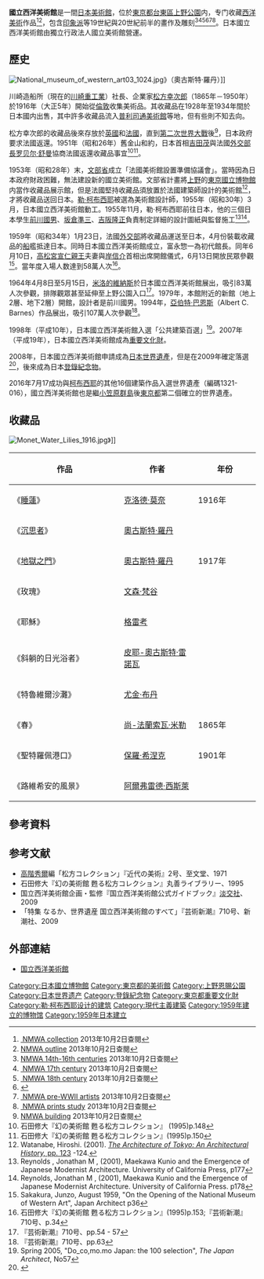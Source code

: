 {{Infobox Museum
| name             = 國立西洋美術館
| native_name      = 国立西洋美術館
| native_name_lang = ja
| image            = National museum of western art05s3200.jpg
| imagesize        = 240
| caption          = 日本國立西洋美術館
| alt              = 日本國立西洋美術館
| map_type         = 
| map_caption      = 
| map_alt          = 
| latitude         = 
| longitude        = 17,369
| coordinates_type = 
| established      = 1959年（昭和34年）6月10日
| dissolved        = 
| location         = [[東京都|東京都]][[台東區|台東區]][[上野公園|上野公園]]
| type             = [[藝術博物館|藝術博物館]]
| collection       = 藝術品（4,564件）
| visitors         = 
| director         = 
| president        = 
| curator          = 
| publictransit    = [[東日本旅客鐵道|JR]][[上野站|上野站]]
| network          = 
| website          = http://www.nmwa.go.jp/
}}
{{japanese|image=|japanese=国立西洋美術館|kana=こくりつせいようびじゅつかん|romaji=Kokuritsu Seiyō Bijutsukan}}

'''國立西洋美術館'''是一間[[日本|日本]][[美術館|美術館]]，位於[[東京都|東京都]][[台東區|台東區]][[上野公園|上野公園]]内，专门收藏[[西洋美術史|西洋美術]]作品<ref name="NMWAcollection1">[http://www.nmwa.go.jp/en/collection/index.html  NMWA collection] {{Wayback|url=http://www.nmwa.go.jp/en/collection/index.html |date=20200603221242 }}2013年10月2日查閱</ref><ref name="NNWAoutline1">[http://www.nmwa.go.jp/en/about/index.html NMWA outline] {{Wayback|url=http://www.nmwa.go.jp/en/about/index.html |date=20200603215917 }}2013年10月2日查閱</ref>，包含[[印象派|印象派]]等19世紀與20世紀前半的畫作及雕刻<ref>[http://www.nmwa.go.jp/en/collection/group1.html NMWA 14th-16th centuries] {{Wayback|url=http://www.nmwa.go.jp/en/collection/group1.html |date=20191022135408 }}2013年10月2日查閱</ref><ref>[http://www.nmwa.go.jp/en/collection/group2.html  NMWA 17th century] {{Wayback|url=http://www.nmwa.go.jp/en/collection/group2.html |date=20191024062535 }}2013年10月2日查閱</ref><ref>[http://www.nmwa.go.jp/en/collection/group3.html  NMWA 18th century] {{Wayback|url=http://www.nmwa.go.jp/en/collection/group3.html |date=20191029021225 }}2013年10月2日查閱</ref><ref>{{Cite web |url=http://www.nmwa.go.jp/en/collection/group5.html |title= NMWA post-WWII artists |accessdate=2013-10-02 |archive-date=2019-10-13 |archive-url=https://web.archive.org/web/20191013083848/https://www.nmwa.go.jp/en/collection/group5.html |dead-url=no }}</ref><ref>[http://www.nmwa.go.jp/en/collection/group4.html  NMWA pre-WWII artists] {{Wayback|url=http://www.nmwa.go.jp/en/collection/group4.html |date=20200603215620 }}2013年10月2日查閱</ref><ref>[http://www.nmwa.go.jp/en/education/prints-drawings.html  NMWA prints study] {{Wayback|url=http://www.nmwa.go.jp/en/education/prints-drawings.html |date=20200603215657 }}2013年10月2日查閱</ref>。日本國立西洋美術館由獨立行政法人國立美術館營運。

==歷史==
{{see also|松方收藏}}
[[File:National_museum_of_western_art03_1024.jpg|thumb]]》（奧古斯特·羅丹）]]

川崎造船所（現在的[[川崎重工業|川崎重工業]]）社長、企業家[[松方幸次郎|松方幸次郎]]（1865年－1950年）於1916年（大正5年）開始從[[倫敦|倫敦]]收集美術品。其收藏品在1928年至1934年間於日本國内出售，其中許多收藏品流入[[普利司通美術館|普利司通美術館]]等地，但有些則不知去向。

松方幸次郎的收藏品後來存放於[[英國|英國]]和[[法國|法國]]，直到[[第二次世界大戰|第二次世界大戰]]後<ref name="NMWAbuilding1">[http://www.nmwa.go.jp/en/about/building.html  NMWA building] {{Wayback|url=http://www.nmwa.go.jp/en/about/building.html |date=20200603215745 }}2013年10月2日查閱</ref>，日本政府要求法國返還。1951年（昭和26年）舊金山和約，日本首相[[吉田茂|吉田茂]]與法國[[外交部長|外交部長]][[罗贝尔·舒曼|罗贝尔·舒曼]]協商法國返還收藏品事宜<ref>石田修大『幻の美術館 甦る松方コレクション』 (1995)p.148</ref><ref>石田修大『幻の美術館 甦る松方コレクション』(1995)p.150</ref>。

1953年（昭和28年）末，[[文部省|文部省]]成立「法國美術館設置準備協議會」。當時因為日本政府財政困難，無法建設新的國立美術館。文部省計畫將[[上野|上野]]的[[東京國立博物館|東京國立博物館]]内當作收藏品展示館，但是法國堅持收藏品須放置於法國建築師設計的美術館<ref>Watanabe, Hiroshi. (2001). [http://books.google.com/books?id=zkkjpWYS8icC&pg=PA124&dq=Matsukata+Kojiro&lr=&sig=lIiS4YuJzz6WI7G3OyIMAQHnl0c#PPA124,M1 ''The Architecture of Tokyo: An Architectural History,'' pp. 123] {{Wayback|url=http://books.google.com/books?id=zkkjpWYS8icC&pg=PA124&dq=Matsukata+Kojiro&lr=&sig=lIiS4YuJzz6WI7G3OyIMAQHnl0c#PPA124,M1 |date=20200710003151 }}-124.</ref>，才將收藏品送回日本。[[勒·柯布西耶|勒·柯布西耶]]被選為美術館設計師，1955年（昭和30年）3月，日本國立西洋美術館動工。1955年11月，勒·柯布西耶前往日本，他的三個日本學生[[前川國男|前川國男]]、[[坂倉準三|坂倉準三]]、[[吉阪隆正|吉阪隆正]]負責制定詳細的設計圖紙與監督施工<ref>Reynolds , Jonathan M , (2001),  Maekawa Kunio and the Emergence of Japanese Modernist Architecture. University of California Press, p177</ref><ref>Reynolds, Jonathan M , (2001),  Maekawa Kunio and the Emergence of Japanese Modernist Architecture. University of California Press. p178</ref>。

1959年（昭和34年）1月23日，法國[[外交部|外交部]]將收藏品運送至日本，4月份裝載收藏品的[[船|船]]艦抵達日本。同時日本國立西洋美術館成立，富永惣一為初代館長。同年6月10日，[[高松宮宣仁親王|高松宮宣仁親王]]夫妻與[[岸信介|岸信介]]首相出席開館儀式，6月13日開放民眾參觀<ref>Sakakura,  Junzo, August 1959, "On the Opening of the National Museum of Western Art", Japan Architect p36</ref>。當年度入場人数達到58萬人次<ref>石田修大『幻の美術館 甦る松方コレクション』(1995)p.153;『芸術新潮』710号、p.34</ref>。

1964年4月8日至5月15日，[[米洛的維納斯|米洛的維納斯]]於日本國立西洋美術館展出，吸引83萬人次參觀，排隊觀眾甚至延伸至上野公園入口<ref>『芸術新潮』710号、pp.54 - 57</ref>。1979年，本館附近的新館（地上2層、地下2層）開館，設計者是前川國男。1994年，[[亞伯特·巴恩斯|亞伯特·巴恩斯]]（Albert C. Barnes）作品展出，吸引107萬人次參觀<ref>『芸術新潮』710号、pp.63</ref>。

1998年（平成10年），日本國立西洋美術館入選「公共建築百選」<ref>Spring 2005, "Do_co,mo.mo Japan: the 100 selection", ''The Japan Architect'', No57</ref>。2007年（平成19年），日本國立西洋美術館成為[[重要文化財|重要文化財]]。

2008年，日本國立西洋美術館申請成為[[世界遺產|日本世界遺產]]，但是在2009年確定落選<ref>{{Cite news
|url=http://www.yomiuri.co.jp/national/culture/news/20110528-OYT1T00134.htm
|title=国立西洋美術館本館、世界遺産は「落選」勧告
|newspaper=[[讀賣新聞|讀賣新聞]]
|date=2011-05-28
|accessdate=2011-05-28
}}</ref>，後來成為日本[[登錄紀念物|登錄紀念物]]。

2016年7月17成功與[[柯布西耶|柯布西耶]]的其他16個建築作品入選世界遺產（編碼1321-016），國立西洋美術館也是繼[[小笠原群岛|小笠原群島]]後[[東京都|東京都]]第二個確立的世界遺產。

==收藏品==
[[File:Monet_Water_Lilies_1916.jpg|thumb]]》]]
{| class="wikitable"
|- bgcolor="#cccc"
! style="width:45%" | 作品
! style="width:30%" | 作者
! style="width:25%" | 年份
|-
|《[[睡蓮_(莫奈)|睡蓮]]》
|[[克洛德·莫奈|克洛德·莫奈]]
|1916年
|-
|《[[沉思者|沉思者]]》
|[[奧古斯特·羅丹|奧古斯特·羅丹]]
|
|-
|《[[地獄之門|地獄之門]]》
|[[奧古斯特·羅丹|奧古斯特·羅丹]]
|1917年
|-
|《玫瑰》
|[[文森·梵谷|文森·梵谷]]
|
|-
|《耶穌》
|[[格雷考|格雷考]]
|
|-
|《斜躺的日光浴者》
|[[皮耶-奧古斯特·雷諾瓦|皮耶-奧古斯特·雷諾瓦]]
|
|-
|《特魯維爾沙灘》
|[[尤金·布丹|尤金·布丹]]
|
|-
|《春》
|[[尚-法蘭索瓦·米勒|尚-法蘭索瓦·米勒]]
|1865年
|-
|《聖特羅佩港口》
|[[保羅·希涅克|保羅·希涅克]]
|1901年
|-
|《路維希安的風景》
|[[阿爾弗雷德·西斯萊|阿爾弗雷德·西斯萊]]
|
|}

== 參考資料 ==
{{Reflist}}

== 参考文献 ==
*[[高階秀爾|高階秀爾]]編「松方コレクション」『近代の美術』2号、至文堂、1971
*石田修大『幻の美術館 甦る松方コレクション』丸善ライブラリー、1995
*国立西洋美術館企画・監修『国立西洋美術館公式ガイドブック』[[淡交社|淡交社]]、2009
*「特集 なるか、世界遺産 国立西洋美術館のすべて」『芸術新潮』710号、新潮社、2009

== 外部連結 ==
{{Commons|Category:National Museum of Western Art, Tokyo}}
*[https://www.nmwa.go.jp/zh/ 国立西洋美術館] {{Wayback|url=https://www.nmwa.go.jp/zh/ |date=20210605042929 }} {{zh}}

{{日本的世界遺產}}
{{日本公立美术馆}}
{{Authority control}}
[[Category:日本國立博物館|Category:日本國立博物館]]
[[Category:東京都的美術館|Category:東京都的美術館]]
[[Category:上野恩賜公園|Category:上野恩賜公園]]
[[Category:日本世界遗产|Category:日本世界遗产]]
[[Category:登錄紀念物|Category:登錄紀念物]]
[[Category:東京都重要文化財|Category:東京都重要文化財]]
[[Category:勒·柯布西耶设计的建筑|Category:勒·柯布西耶设计的建筑]]
[[Category:現代主義建築|Category:現代主義建築]]
[[Category:1959年建立的博物馆|Category:1959年建立的博物馆]]
[[Category:1959年日本建立|Category:1959年日本建立]]